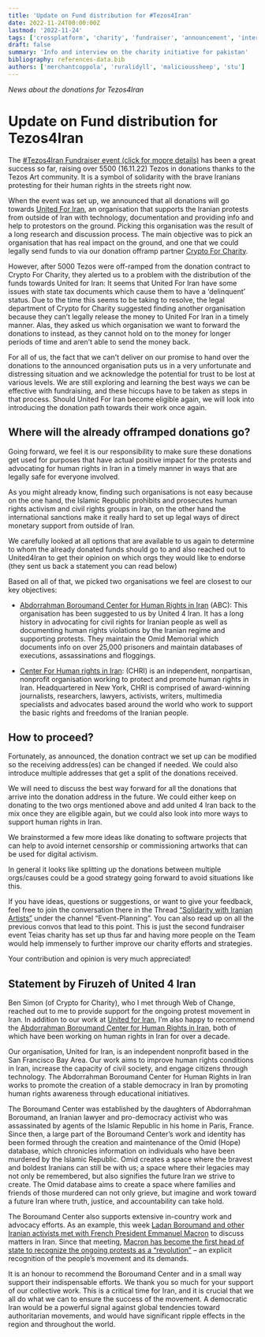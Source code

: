 ```yaml
---
title: 'Update on Fund distribution for #Tezos4Iran'
date: 2022-11-24T00:00:00Z
lastmod: '2022-11-24'
tags: ['crossplatform', 'charity', 'fundraiser', 'announcement', 'interview']
draft: false
summary: 'Info and interview on the charity initiative for pakistan'
bibliography: references-data.bib
authors: ['merchantcoppola', 'ruralidyll', 'malicioussheep', 'stu']
---
```


_News about the donations for Tezos4Iran_



# Update on Fund distribution for Tezos4Iran

The [#Tezos4Iran Fundraiser event (click for mopre details)](https://github.com/teia-community/teia-docs/wiki/Tezos-for-Iran) has been a great success so far, raising over 5500 (16.11.22) Tezos in donations thanks to the Tezos Art community. It is a symbol of solidarity with the brave Iranians protesting for their human rights in the streets right now.

When the event was set up, we announced that all donations will go towards [United For Iran](https://united4iran.org/en/), an organisation that supports the Iranian protests from outside of Iran with technology, documentation and providing info and help to protestors on the ground. Picking this organisation was the result of a long research and discussion process. The main objective was to pick an organisation that has real impact on the ground, and one that we could legally send funds to via our donation offramp partner [Crypto For Charity](https://www.cryptoforcharity.io/).

However, after 5000 Tezos were off-ramped from the donation contract to Crypto For Charity, they alerted us to a problem with the distribution of the funds towards United for Iran: It seems that United For Iran have some issues with state tax documents which cause them to have a ‘delinquent’ status. Due to the time this seems to be taking to resolve, the legal department of Crypto for Charity suggested finding another organisation because they can’t legally release the money to United For Iran in a timely manner. Alas, they asked us which organisation we want to forward the donations to instead, as they cannot hold on to the money for longer periods of time and aren't able to send the money back.

For all of us, the fact that we can't deliver on our promise to hand over the donations to the announced organisation puts us in a very unfortunate and distressing situation and we acknowledge the potential for trust to be lost at various levels. We are still exploring and learning the best ways we can be effective with fundraising, and these hiccups have to be taken as steps in that process. Should United For Iran become eligible again, we will look into introducing the donation path towards their work once again.

## Where will the already offramped donations go?

Going forward, we feel it is our responsibility to make sure these donations get used for purposes that have actual positive impact for the protests and advocating for human rights in Iran in a timely manner in ways that are legally safe for everyone involved.

As you might already know, finding such organisations is not easy because on the one hand, the Islamic Republic prohibits and prosecutes human rights activism and civil rights groups in Iran, on the other hand the international sanctions make it really hard to set up legal ways of direct monetary support from outside of Iran.

We carefully looked at all options that are available to us again to determine to whom the already donated funds should go to and also reached out to United4Iran to get their opinion on which orgs they would like to endorse (they sent us back a statement you can read below)

Based on all of that, we picked two organisations we feel are closest to our key objectives:

-   [Abdorrahman Boroumand Center for Human Rights in Iran](https://www.iranrights.org/)  (ABC): This organisation has been suggested to us by United 4 Iran. It has a long history in advocating for civil rights for Iranian people as well as documenting human rights violations by the Iranian regime and supporting protests. They maintain the Omid Memorial which documents info on over 25,000 prisoners and maintain databases of executions, assassinations and floggings.  
      
    
-   [Center For Human rights in Iran](https://iranhumanrights.org): (CHRI) is an independent, nonpartisan, nonprofit organisation working to protect and promote human rights in Iran. Headquartered in New York, CHRI is comprised of award-winning journalists, researchers, lawyers, activists, writers, multimedia specialists and advocates based around the world who work to support the basic rights and freedoms of the Iranian people.
    

## How to proceed?

Fortunately, as announced, the donation contract we set up can be modified so the receiving address(es) can be changed if needed. We could also introduce multiple addresses that get a split of the donations received.

We will need to discuss the best way forward for all the donations that arrive into the donation address in the future. We could either keep on donating to the two orgs mentioned above and add united 4 Iran back to the mix once they are eligible again, but we could also look into more ways to support human rights in Iran.

We brainstormed a few more ideas like donating to software projects that can help to avoid internet censorship or commissioning artworks that can be used for digital activism.

In general it looks like splitting up the donations between multiple orgs/causes could be a good strategy going forward to avoid situations like this.

If you have ideas, questions or suggestions, or want to give your feedback, feel free to join the conversation there in the Thread [“Solidarity with Iranian Artists”](https://discord.com/channels/908672304236625970/1022187559083843615) under the channel “Event-Planning”. You can also read up on all the previous convos that lead to this point. This is just the second fundraiser event Teias charity has set up thus far and having more people on the Team would help immensely to further improve our charity efforts and strategies.  
  
Your contribution and opinion is very much appreciated!

## Statement by Firuzeh of United 4 Iran

Ben Simon (of Crypto for Charity), who I met through Web of Change, reached out to me to provide support for the ongoing protest movement in Iran. In addition to our work at [United for Iran](https://united4iran.org/), I’m also happy to recommend the [Abdorrahman Boroumand Center for Human Rights in Iran](https://www.iranrights.org/), both of which have been working on human rights in Iran for over a decade.

  

Our organisation, United for Iran, is an independent nonprofit based in the San Francisco Bay Area. Our work aims to improve human rights conditions in Iran, increase the capacity of civil society, and engage citizens through technology. The Abdorrahman Boroumand Center for Human Rights in Iran works to promote the creation of a stable democracy in Iran by promoting human rights awareness through educational initiatives.

  

The Boroumand Center was established by the daughters of Abdorrahman Boroumand, an Iranian lawyer and pro-democracy activist who was assassinated by agents of the Islamic Republic in his home in Paris, France. Since then, a large part of the Boroumand Center’s work and identity has been formed through the creation and maintenance of the Omid (Hope) database, which chronicles information on individuals who have been murdered by the Islamic Republic. Omid creates a space where the bravest and boldest Iranians can still be with us; a space where their legacies may not only be remembered, but also signifies the future Iran we strive to create. The Omid database aims to create a space where families and friends of those murdered can not only grieve, but imagine and work toward a future Iran where truth, justice, and accountability can take hold.

  

The Boroumand Center also supports extensive in-country work and advocacy efforts. As an example, this week [Ladan Boroumand and other Iranian activists met with French President Emmanuel Macron](https://www.lemonde.fr/en/politics/article/2022/11/13/president-emmanuel-macron-meets-with-several-iranian-dissidents_6004087_5.html) to discuss matters in Iran. Since that meeting, [Macron has become the first head of state to recognize the ongoing protests as a “revolution”](https://www.reuters.com/world/frances-macron-children-irans-revolution-carrying-out-their-own-revolution-2022-11-14/) – an explicit recognition of the people’s movement and its demands.

  

It is an honour to recommend the Boroumand Center and in a small way support their indispensable efforts. We thank you so much for your support of our collective work. This is a critical time for Iran, and it is crucial that we all do what we can to ensure the success of the movement. A democratic Iran would be a powerful signal against global tendencies toward authoritarian movements, and would have significant ripple effects in the region and throughout the world.
